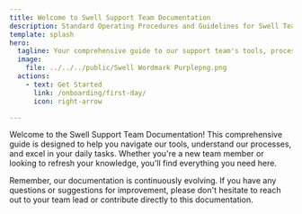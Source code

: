 ```yaml
---
title: Welcome to Swell Support Team Documentation
description: Standard Operating Procedures and Guidelines for Swell Team Members
template: splash
hero:
  tagline: Your comprehensive guide to our support team's tools, processes, and daily tasks
  image:
    file: ../../../public/Swell Wordmark Purplepng.png
  actions:
    - text: Get Started
      link: /onboarding/first-day/
      icon: right-arrow

---
```

Welcome to the Swell Support Team Documentation! This comprehensive guide is designed to help you navigate our tools, understand our processes, and excel in your daily tasks. Whether you're a new team member or looking to refresh your knowledge, you'll find everything you need here.

Remember, our documentation is continuously evolving. If you have any questions or suggestions for improvement, please don't hesitate to reach out to your team lead or contribute directly to this documentation.
